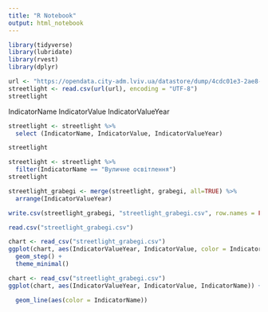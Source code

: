 ```yaml
---
title: "R Notebook"
output: html_notebook
---
```

```r
library(tidyverse)
library(lubridate)
library(rvest)
library(dplyr)
```

```r
url <- "https://opendata.city-adm.lviv.ua/datastore/dump/4cdc01e3-2ae8-4c3a-8667-d77571f5fcb8?bom=True"
streetlight <- read.csv(url(url), encoding = "UTF-8")
streetlight
```

IndicatorName
IndicatorValue
IndicatorValueYear
```r
streetlight <- streetlight %>%
  select (IndicatorName, IndicatorValue, IndicatorValueYear)

streetlight
```

```r
streetlight <- streetlight %>%
  filter(IndicatorName == "Вуличне освітлення")
streetlight
```

```r
streetlight_grabegi <- merge(streetlight, grabegi, all=TRUE) %>%
  arrange(IndicatorValueYear)
```

```r
write.csv(streetlight_grabegi, "streetlight_grabegi.csv", row.names = FALSE)
```
```r
read.csv("streetlight_grabegi.csv")
```
```r
chart <- read_csv("streetlight_grabegi.csv")
ggplot(chart, aes(IndicatorValueYear, IndicatorValue, color = IndicatorName)) + 
  geom_step() +
  theme_minimal() 
```
```r
chart <- read_csv("streetlight_grabegi.csv")
ggplot(chart, aes(IndicatorValueYear, IndicatorValue, IndicatorName)) +

  geom_line(aes(color = IndicatorName))  
```
